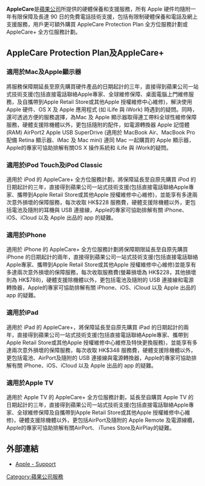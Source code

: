 {{Advert|time=2021-04-12T07:36:42+00:00}}
'''AppleCare'''是[[蘋果公司|蘋果公司]]所提供的硬體保養和支援服務，所有 Apple 硬件均隨附一年有限保障及長達 90 日的免費電話技術支援，包括有限制硬體保養和電話及網上支援服務，用戶更可額外購買 AppleCare Protection Plan 全方位服務計劃或 AppleCare+ 全方位服務計劃。

== AppleCare Protection Plan及AppleCare+ ==
=== 適用於Mac及Apple顯示器 ===
將服務保障期延長至原先購買硬件產品的日期起計的三年，直接得到蘋果公司一站式技術支援(包括直接電話聯絡Apple專家、全球維修保障、桌面電腦上門維修服務，及自攜帶到Apple Retail Store或其他Apple 授權維修中心維修)，解決使用 Apple 硬件、OS X 及 Apple 應用程式 (如 iLife 與 iWork) 時遇到的疑問。同時，還可透過方便的服務選擇，為Mac 及 Apple 顯示器取得連工帶料全球性維修保障服務，硬體支援除機體以外，更包括隨附的配件，如電源轉換器 Apple 記憶體 (RAM) AirPort2 Apple USB SuperDrive (適用於 MacBook Air、MacBook Pro 配備 Retina 顯示器、iMac 及 Mac mini) 連同 Mac 一起購買的 Apple 顯示器，Apple的專家可協助排解有關OS X 操作系統和 iLife 與 iWork的疑問。

=== 適用於iPod Touch及iPod Classic ===
適用於 iPod 的 AppleCare+ 全方位服務計劃，將保障延長至自原先購買 iPod 的日期起計的三年，直接得到蘋果公司一站式技術支援(包括直接電話聯絡Apple專家、攜帶到Apple Retail Store或其他Apple 授權維修中心維修)，並能享有多達兩次意外損壞的保障服務，每次收取 HK$228 服務費，硬體支援除機體以外，更包括電池及隨附的耳機與 USB 連接線，Apple的專家可協助排解有關 iPhone、iOS、iCloud 以及 Apple 出品的 app 的疑難。

=== 適用於iPhone ===
適用於 iPhone 的 AppleCare+ 全方位服務計劃將保障期限延長至自原先購買 iPhone 的日期起計的兩年，直接得到蘋果公司一站式技術支援(包括直接電話聯絡Apple專家、攜帶到Apple Retail Store或其他Apple 授權維修中心維修)並能享有多達兩次意外損壞的保障服務，每次收取服務費(螢幕損壞為 HK$228，其他損壞則為 HK$788)，硬體支援除機體以外，更包括電池及隨附的 USB 連接線和電源轉換器，Apple的專家可協助排解有關 iPhone、iOS、iCloud 以及 Apple 出品的 app 的疑難。

=== 適用於iPad ===
適用於 iPad 的 AppleCare+，將保障延長至自原先購買 iPad 的日期起計的兩年，直接得到蘋果公司一站式技術支援(包括直接電話聯絡Apple專家、攜帶到Apple Retail Store或其他Apple 授權維修中心維修及特快更換服務)，並能享有多達兩次意外損壞的保障服務，每次收取 HK$348 服務費，硬體支援除機體以外，更包括電池、AirPort及隨附的 USB 連接線與電源轉換器，Apple的專家可協助排解有關 iPhone、iOS、iCloud 以及 Apple 出品的 app 的疑難。

=== 適用於Apple TV ===
適用於 Apple TV 的 AppleCare+ 全方位服務計劃，延長至自購買 Apple TV 的日期起計的三年，直接得到蘋果公司一站式技術支援(包括直接電話聯絡Apple專家、全球維修保障及自攜帶到Apple Retail Store或其他Apple 授權維修中心維修)，硬體支援除機體以外，更包括AirPort及隨附的 Apple Remote 及電源線纜，Apple的專家可協助排解有關AirPort、 iTunes Store及AirPlay的疑難。

== 外部連結 ==
*[http://www.apple.com/support/products/ Apple - Support]{{Wayback|url=http://www.apple.com/support/products/ |date=20151121104004 }}

{{apple}}

[[Category:蘋果公司服務|Category:蘋果公司服務]]